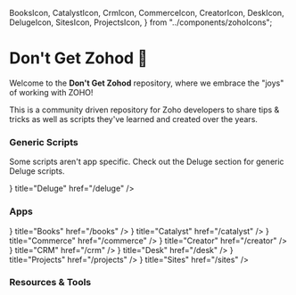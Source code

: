   BooksIcon,
  CatalystIcon,
  CrmIcon,
  CommerceIcon,
  CreatorIcon,
  DeskIcon,
  DelugeIcon,
  SitesIcon,
  ProjectsIcon,
} from "../components/zohoIcons";

# Don't Get Zohod 🚫

Welcome to the **Don't Get Zohod** repository, where we embrace the "joys" of working with ZOHO!

This is a community driven repository for Zoho developers to share tips & tricks as well as scripts they've learned and created over the years.

### Generic Scripts

Some scripts aren't app specific. Check out the Deluge section for generic Deluge scripts.

<Cards>
  <Card icon={<DelugeIcon />} title="Deluge" href="/deluge" />
</Cards>

### Apps

<Cards>
  <Card icon={<BooksIcon />} title="Books" href="/books" />
  <Card icon={<CatalystIcon />} title="Catalyst" href="/catalyst" />
  <Card icon={<CommerceIcon />} title="Commerce" href="/commerce" />
  <Card icon={<CreatorIcon />} title="Creator" href="/creator" />
  <Card icon={<CrmIcon />} title="CRM" href="/crm" />
  <Card icon={<DeskIcon />} title="Desk" href="/desk" />
  <Card icon={<ProjectsIcon />} title="Projects" href="/projects" />
  <Card icon={<SitesIcon />} title="Sites" href="/sites" />
</Cards>

### Resources & Tools
